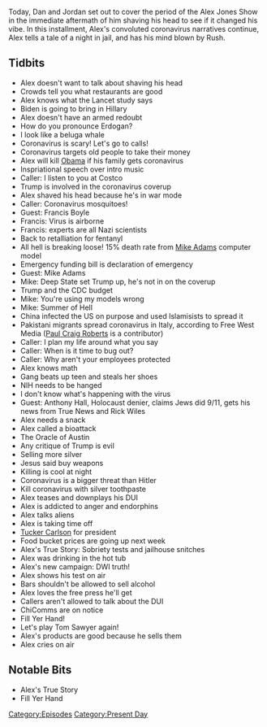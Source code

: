 {{DEFAULTSORT:
    #_EPISODE_0407:March 5-10, 2020
}}{{Episode
    | title             = March 5-10, 2020
    | caption           = Listen to this episode on [https://knowledgefight.libsyn.com/knowledge-fight-march-5-10-2020 Libsyn] [https://open.spotify.com/episode/456amFL5LSZmCYfUSXLLua Spotify], Read the [[Transcript/407: March 5-10, 2020|Unofficial Transcript]]
    | episodeNumber     = 407
    | length            = 02:50:08
    | airDate           = March 11, 2020
    | coverageStartDate = March 5, 2020
    | coverageEndDate   = March 10, 2020
    | episodeType       = [[:Category:Present Day|Present Day]]
    | appearance        = [[Francis Boyle]], [[Mike Adams]], [[Anthony Hall]], [[Rick Wiles]]
    | oocDrop           = I meant to start this show with a homeless man eating poop
    | previousEpisode   = [[406: March 1-4, 2020]]
    | nextEpisode       = [[408: March 11-13, 2020]]
}}

{{Stub}}

Today, Dan and Jordan set out to cover the period of the Alex Jones Show in the immediate aftermath of him shaving his head to see if it changed his vibe. In this installment, Alex's convoluted coronavirus narratives continue, Alex tells a tale of a night in jail, and has his mind blown by Rush.

==Tidbits==

*Alex doesn't want to talk about shaving his head
*Crowds tell you what restaurants are good
*Alex knows what the Lancet study says
*Biden is going to bring in Hillary
*Alex doesn't have an armed redoubt
*How do you pronounce Erdogan?
*I look like a beluga whale
*Coronavirus is scary! Let's go to calls!
*Coronavirus targets old people to take their money
*Alex will kill [[Barack Obama|Obama]] if his family gets coronavirus
*Inspriational speech over intro music
*Caller: I listen to you at Costco
*Trump is involved in the coronavirus coverup
*Alex shaved his head because he's in war mode
*Caller: Coronavirus mosquitoes!
*Guest: Francis Boyle
*Francis: Virus is airborne
*Francis: experts are all Nazi scientists
*Back to retalliation for fentanyl
*All hell is breaking loose! 15% death rate from [[Mike Adams]] computer model
*Emergency funding bill is declaration of emergency
*Guest: Mike Adams
*Mike: Deep State set Trump up, he's not in on the coverup
*Trump and the CDC budget
*Mike: You're using my models wrong
*Mike: Summer of Hell
*China infected the US on purpose and used Islamisists to spread it
*Pakistani migrants spread coronavirus in Italy, according to Free West Media ([[Paul Craig Roberts]] is a contributor)
*Caller: I plan my life around what you say
*Caller: When is it time to bug out?
*Caller: Why aren't your employees protected
*Alex knows math
*Gang beats up teen and steals her shoes
*NIH needs to be hanged
*I don't know what's happening with the virus
*Guest: Anthony Hall, Holocaust denier, claims Jews did 9/11, gets his news from True News and Rick Wiles
*Alex needs a snack
*Alex called a bioattack
*The Oracle of Austin
*Any critique of Trump is evil
*Selling more silver
*Jesus said buy weapons
*Killing is cool at night
*Coronavirus is a bigger threat than Hitler
*Kill coronavirus with silver toothpaste
*Alex teases and downplays his DUI
*Alex is addicted to anger and endorphins
*Alex talks aliens
*Alex is taking time off
*[[Tucker Carlson]] for president
*Food bucket prices are going up next week
*Alex's True Story: Sobriety tests and jailhouse snitches
*Alex was drinking in the hot tub
*Alex's new campaign: DWI truth!
*Alex shows his test on air
*Bars shouldn't be allowed to sell alcohol
*Alex loves the free press he'll get
*Callers aren't allowed to talk about the DUI
*ChiComms are on notice
*Fill Yer Hand!
*Let's play Tom Sawyer again!
*Alex's products are good because he sells them
*Alex cries on air

==Notable Bits==

*Alex's True Story
*Fill Yer Hand

[[Category:Episodes]]
[[Category:Present Day]]
